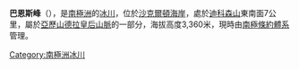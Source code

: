 {{unreferenced|time=2014-01-15T15:13:19+00:00}}
{{Coord|84|23|S|167|34|E|source:GNIS|display=title}}

'''巴恩斯峰'''（{{lang-en|Barnes Peak}}），是[[南極洲|南極洲]]的[[冰川|冰川]]，位於[[沙克爾頓海岸|沙克爾頓海岸]]，處於[[迪科森山|迪科森山]]東南面7公里，屬於[[亞歷山德拉皇后山脈|亞歷山德拉皇后山脈]]的一部分，海拔高度3,360米，現時由[[南極條約體系|南極條約體系]]管理。

{{DEFAULTSORT:Barnes Peak}}
[[Category:南極洲冰川|Category:南極洲冰川]]


{{ShackletonCoast-geo-stub}}